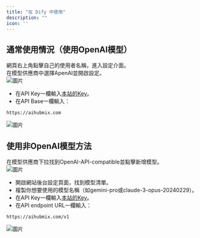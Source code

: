 ```yaml
---
title: "在 Dify 中使用"
description: ""
icon: ''
---
```


## 通常使用情況（使用OpenAI模型）
網頁右上角點擊自己的使用者名稱，進入設定介面。  
在模型供應商中選擇ApenAI並開啟設定。  
![圖片](../../public/cn/dify1.png) 
- 在API Key一欄輸入[本站的Key](https://aihubmix.com/token)。  
- 在API Base一欄輸入：
```
https://aihubmix.com
```  
![圖片](../../public/cn/dify2.png) 

## 使用非OpenAI模型方法  
在模型供應商下拉找到OpenAI-API-compatible並點擊新增模型。  
![圖片](../../public/cn/dify3.png)
- 開啟網站後台設定頁面，找到模型清單。
- 複製你想要使用的模型名稱（如gemini-pro或claude-3-opus-20240229）。
- 在API Key一欄輸入[本站的Key](https://aihubmix.com/token)。  
- 在API endpoint URL一欄輸入：
```
https://aihubmix.com/v1
```  
![圖片](../../public/cn/dify4.png)